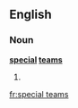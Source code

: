 ==English==

===Noun===
'''[[special]] [[teams]]'''

# {{context|American football|ice hockey}} {{plural of|special team}}

[[fr:special teams]]